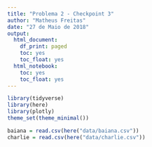 ```yaml
---
title: "Problema 2 - Checkpoint 3"
author: "Matheus Freitas"
date: "27 de Maio de 2018"
output:
  html_document:
    df_print: paged
    toc: yes
    toc_float: yes
  html_notebook:
    toc: yes
    toc_float: yes
---
```

```r
library(tidyverse)
library(here)
library(plotly)
theme_set(theme_minimal())
```

```r
baiana = read.csv(here("data/baiana.csv"))
charlie = read.csv(here("data/charlie.csv"))
```



